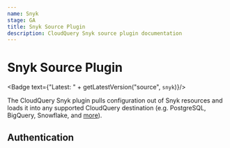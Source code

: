 ```yaml
---
name: Snyk
stage: GA
title: Snyk Source Plugin
description: CloudQuery Snyk source plugin documentation
---
```

# Snyk Source Plugin


<Badge text={"Latest: " + getLatestVersion("source", `snyk`)}/>

The CloudQuery Snyk plugin pulls configuration out of Snyk resources and loads it into any supported CloudQuery destination (e.g. PostgreSQL, BigQuery, Snowflake, and [more](/docs/plugins/destinations/overview)).

## Authentication

<Authentication/>
